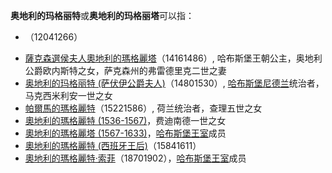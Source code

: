 '''奥地利的玛格丽特'''或'''奥地利的玛格丽塔'''可以指：

*{{tsl|en|Margaret of Austria, Queen of Bohemia|奥地利的玛格丽特 (波西米亚王后)}}（1204{{连接号}}1266）
*[[薩克森選侯夫人奧地利的瑪格麗塔|薩克森選侯夫人奧地利的瑪格麗塔]]（1416{{连接号}}1486）, 哈布斯堡王朝公主，奥地利公爵欧内斯特之女，萨克森州的弗雷德里克二世之妻
*[[奥地利的玛格丽特_(萨伏伊公爵夫人)|奥地利的玛格丽特 (萨伏伊公爵夫人)]]（1480{{连接号}}1530）, [[哈布斯堡尼德兰|哈布斯堡尼德兰]]统治者，马克西米利安一世之女
*[[帕爾馬的瑪格麗特|帕爾馬的瑪格麗特]]（1522{{连接号}}1586）, 荷兰统治者，查理五世之女
*[[奧地利的瑪格麗特_(1536-1567)|奧地利的瑪格麗特 (1536-1567)]]，费迪南德一世之女
*[[奧地利的瑪格麗塔_(1567-1633)|奧地利的瑪格麗塔 (1567-1633)]]，[[哈布斯堡王朝|哈布斯堡王室]]成员
*[[奧地利的瑪格麗特_(西班牙王后)|奧地利的瑪格麗特 (西班牙王后)]]（1584{{连接号}}1611）
*[[奧地利的瑪格麗特·索菲|奧地利的瑪格麗特·索菲]]（1870{{连接号}}1902），[[哈布斯堡王室|哈布斯堡王室]]成员
{{Disambiguation|A|Cat=八字以上人名译名消歧义}}